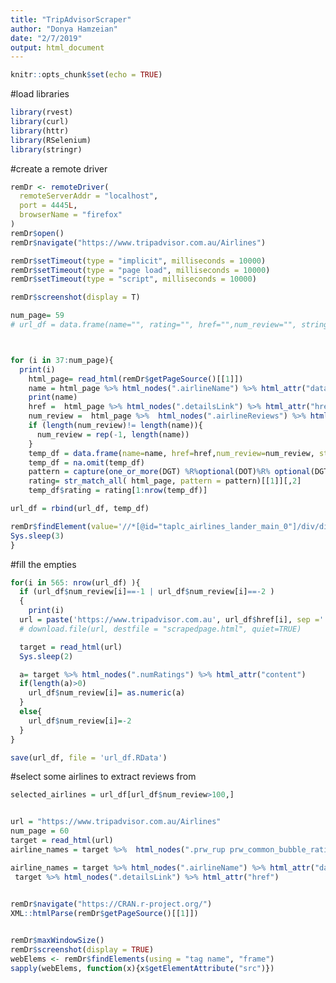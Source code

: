 ```yaml
---
title: "TripAdvisorScraper"
author: "Donya Hamzeian"
date: "2/7/2019"
output: html_document
---
```


```r
knitr::opts_chunk$set(echo = TRUE)
```


#load libraries
```r
library(rvest)
library(curl)
library(httr)
library(RSelenium)
library(stringr)
```

#create a remote driver
```r


remDr <- remoteDriver(
  remoteServerAddr = "localhost",
  port = 4445L,
  browserName = "firefox"
)
remDr$open()
remDr$navigate("https://www.tripadvisor.com.au/Airlines")

remDr$setTimeout(type = "implicit", milliseconds = 10000)
remDr$setTimeout(type = "page load", milliseconds = 10000)
remDr$setTimeout(type = "script", milliseconds = 10000)

remDr$screenshot(display = T)
```




```r

num_page= 59
# url_df = data.frame(name="", rating="", href="",num_review="", stringsAsFactors = F )



for (i in 37:num_page){
  print(i)
    html_page= read_html(remDr$getPageSource()[[1]])
    name = html_page %>% html_nodes(".airlineName") %>% html_attr("data-name")
    print(name)
    href =  html_page %>% html_nodes(".detailsLink") %>% html_attr("href")
    num_review =  html_page %>%  html_nodes(".airlineReviews") %>% html_text() %>% strsplit(' ') %>%   sapply(., function(x) x[1])%>% gsub(',', '', .) %>% as.numeric()
    if (length(num_review)!= length(name)){
      num_review = rep(-1, length(name))
    }
    temp_df = data.frame(name=name, href=href,num_review=num_review, stringsAsFactors = F )
    temp_df = na.omit(temp_df)
    pattern = capture(one_or_more(DGT) %R%optional(DOT)%R% optional(DGT)) %R% ' of 5 bubbles'
    rating= str_match_all( html_page, pattern = pattern)[[1]][,2]
    temp_df$rating = rating[1:nrow(temp_df)]

url_df = rbind(url_df, temp_df)

remDr$findElement(value='//*[@id="taplc_airlines_lander_main_0"]/div/div[13]/div/div/span[2]')$clickElement()
Sys.sleep(3)
}

```


#fill the empties
```r

for(i in 565: nrow(url_df) ){
  if (url_df$num_review[i]==-1 | url_df$num_review[i]==-2 )
  {
    print(i)
  url = paste('https://www.tripadvisor.com.au', url_df$href[i], sep ='')
  # download.file(url, destfile = "scrapedpage.html", quiet=TRUE)

  target = read_html(url)
  Sys.sleep(2)

  a= target %>% html_nodes(".numRatings") %>% html_attr("content")
  if(length(a)>0)
    url_df$num_review[i]= as.numeric(a)
  }
  else{
    url_df$num_review[i]=-2
  }
}

save(url_df, file = 'url_df.RData')
```


#select some airlines to extract reviews from
```r
selected_airlines = url_df[url_df$num_review>100,]



```




```r

url = "https://www.tripadvisor.com.au/Airlines"
num_page = 60
target = read_html(url)
airline_names = target %>%  html_nodes(".prw_rup prw_common_bubble_rating")

airline_names = target %>% html_nodes(".airlineName") %>% html_attr("data-name")
 target %>% html_nodes(".detailsLink") %>% html_attr("href")
 
```

```r
remDr$navigate("https://CRAN.r-project.org/")
XML::htmlParse(remDr$getPageSource()[[1]])


remDr$maxWindowSize()
remDr$screenshot(display = TRUE)
webElems <- remDr$findElements(using = "tag name", "frame")
sapply(webElems, function(x){x$getElementAttribute("src")})

```


